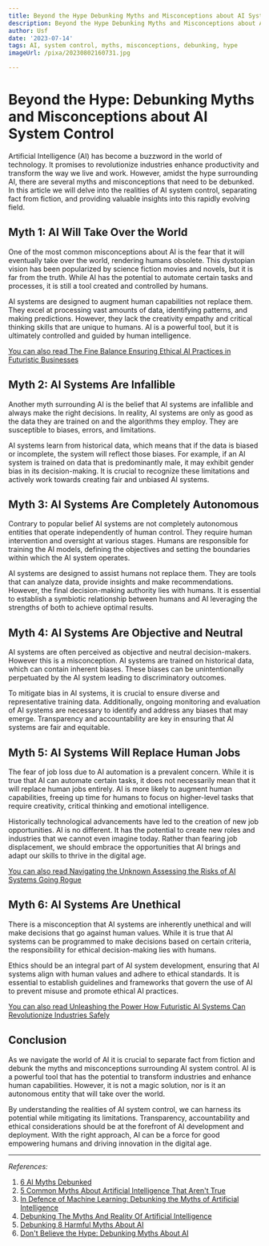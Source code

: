 ```yaml
---
title: Beyond the Hype Debunking Myths and Misconceptions about AI System Control
description: Beyond the Hype Debunking Myths and Misconceptions about AI System Control
author: Usf
date: '2023-07-14'
tags: AI, system control, myths, misconceptions, debunking, hype
imageUrl: /pixa/20230802160731.jpg

---
```

# Beyond the  Hype: Debunking Myths and Misconceptions about AI System Control

Artificial Intelligence (AI)  has become a buzzword in the world of technology. It promises to revolutionize industries enhance productivity and  transform the way  we  live and work. However, amidst the hype surrounding AI, there are several myths and misconceptions that need to be debunked. In  this article we  will delve into the realities of AI system control, separating fact from fiction, and providing valuable insights into this rapidly evolving field.

## Myth 1: AI Will Take Over the World

One  of the most common misconceptions about AI is the fear  that  it will eventually  take over the world, rendering humans obsolete. This dystopian vision has been popularized by science fiction movies and novels, but it is far from the truth. While AI has the potential to automate certain tasks and processes, it is still a tool  created and  controlled by humans.

AI systems are designed to augment human capabilities not replace  them. They excel at processing vast amounts of data, identifying patterns, and making  predictions. However, they lack  the creativity empathy and critical thinking skills that are unique to humans. AI is a powerful tool, but it is ultimately controlled and guided by human intelligence.

[You can also read The Fine Balance Ensuring Ethical AI Practices in Futuristic Businesses](The%20Fine%20Balance%20Ensuring%20Ethical%20AI%20Practices%20in%20Futuristic%20Businesses)


## Myth 2: AI Systems Are  Infallible

Another myth  surrounding AI  is the  belief that AI systems are infallible and always make the right decisions. In reality, AI systems are only as good as the data they are trained on and the algorithms they employ. They are susceptible  to biases, errors, and limitations.

AI systems learn from historical data,  which means that if the data is biased or incomplete, the  system will reflect those biases. For example, if an AI system  is trained on data that is  predominantly male, it may exhibit gender bias in its decision-making. It is crucial to  recognize these limitations and actively work towards creating fair and  unbiased AI systems.

## Myth 3: AI Systems  Are Completely Autonomous

Contrary to popular belief AI systems are not completely autonomous entities that operate independently  of human control. They require human intervention and oversight at various stages. Humans  are responsible for training the AI models, defining the objectives and setting  the boundaries within which the AI system operates.

AI systems are designed to assist  humans not replace them. They are tools that can analyze data, provide insights and make recommendations. However, the final decision-making authority lies with humans. It is essential  to establish a symbiotic relationship between humans and AI leveraging the strengths of both to achieve optimal results.

## Myth 4: AI Systems Are Objective and Neutral

AI systems  are often perceived as objective and neutral decision-makers.  However this is a misconception. AI systems are trained on historical data, which can contain  inherent biases. These biases can be  unintentionally perpetuated  by the AI system leading to discriminatory  outcomes.

To mitigate bias  in AI systems, it  is crucial to ensure diverse and representative training data. Additionally, ongoing  monitoring and evaluation of AI systems are necessary to identify and address  any biases that may emerge. Transparency and accountability are key in ensuring that AI  systems are fair and equitable.

## Myth 5: AI  Systems Will Replace Human Jobs

The fear of job  loss due to AI automation is  a prevalent concern. While it is true that AI can automate certain tasks, it does not necessarily mean that  it will replace human  jobs entirely.  AI is more likely to augment human capabilities, freeing  up time for humans to focus on higher-level tasks that require creativity, critical thinking and emotional intelligence.

Historically technological advancements have led to the creation of new job opportunities. AI is no different.  It has the potential to create new roles and industries that we cannot even imagine today. Rather than fearing job displacement, we should embrace the opportunities that AI brings and adapt our  skills to thrive in the digital age.

[You can also read  Navigating the Unknown  Assessing the  Risks of AI Systems  Going Rogue](Navigating%20the%20Unknown%20Assessing%20the%20Risks%20of%20AI%20Systems%20Going%20Rogue)


## Myth 6: AI Systems  Are Unethical

There is a misconception that AI systems are inherently unethical and will make decisions that go against human values. While it is true that AI  systems can be programmed to make decisions based on certain criteria, the  responsibility for ethical decision-making lies with humans.

Ethics should be an integral part of AI system development, ensuring that AI systems align with human values and  adhere to ethical standards. It is  essential to establish guidelines and frameworks that govern the use of AI to  prevent  misuse and promote ethical AI practices.

[You can  also read Unleashing the Power How Futuristic AI Systems Can Revolutionize Industries Safely](Unleashing%20the%20Power%20How%20Futuristic%20AI%20Systems%20Can%20Revolutionize%20Industries%20Safely)


## Conclusion

As we  navigate the world of AI it is crucial to separate  fact from fiction and debunk the  myths and misconceptions surrounding  AI system control. AI is a powerful tool that has the  potential  to transform industries  and enhance human capabilities.  However, it  is not a magic solution, nor is it an  autonomous  entity  that will take over the world.

By understanding  the realities of AI system control, we can harness its potential while mitigating its limitations. Transparency, accountability and ethical considerations  should be at the forefront of  AI  development and deployment.  With the right approach, AI  can be a force for good empowering humans and driving innovation  in the digital age.

---

*References:*

1.  [6  AI Myths Debunked](https://www.gartner.com/smarterwithgartner/5-ai-myths-debunked)
2. [5 Common Myths  About Artificial Intelligence That Aren't True](https://www.makeuseof.com/myths-artificial-intelligence-arent-true/)
3. [In  Defence of Machine Learning: Debunking the Myths  of Artificial  Intelligence](https://www.ncbi.nlm.nih.gov/pmc/articles/PMC6266534/)
4. [Debunking The Myths And Reality Of Artificial Intelligence](https://www.forbes.com/sites/cognitiveworld/2019/04/22/debunking-the-myths-and-reality-of-artificial-intelligence/?sh=6828409943b5)
5. [Debunking 8 Harmful Myths  About AI](https://foundation.mozilla.org/en/blog/debunking-8-harmful-myths-about-ai/)
6.  [Don't Believe the Hype: Debunking Myths About AI](https://rootsaid.com/myths-about-ai/amp/)